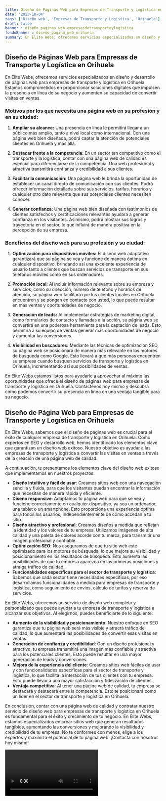 ```yaml
---
title: Diseño de Páginas Web para Empresas de Transporte y Logística en Orihuela
date: '2023-10-04'
tags: ['Diseño web', 'Empresas de Transporte y Logística', 'Orihuela']
draft: false
banner : diseño_paginas_web_empresasdetransporteylogística
fondoBanner : diseño_pagina_web_orihuela
summary: En Élite Webs, ofrecemos servicios especializados en diseño y desarrollo de páginas web para empresas de transporte y logística en Orihuela. Estamos comprometidos en proporcionar soluciones digitales que impulsen la presencia en línea de su negocio y aumenten su capacidad de convertir visitas en ventas.
---
```


## Diseño de Páginas Web para Empresas de Transporte y Logística en Orihuela

En Élite Webs, ofrecemos servicios especializados en diseño y desarrollo de páginas web para empresas de transporte y logística en Orihuela. Estamos comprometidos en proporcionar soluciones digitales que impulsen la presencia en línea de su negocio y aumenten su capacidad de convertir visitas en ventas.

### Motivos por los que necesita una página web en su profesión y en su ciudad:

1. **Ampliar su alcance:** Una presencia en línea le permitirá llegar a un público más amplio, tanto a nivel local como internacional. Con una página web bien diseñada, podrá captar la atención de potenciales clientes en Orihuela y más allá.

2. **Destacar frente a la competencia:** En un sector tan competitivo como el transporte y la logística, contar con una página web de calidad es esencial para diferenciarse de la competencia. Una web profesional y atractiva transmitirá confianza y credibilidad a sus clientes.

3. **Facilitar la comunicación:** Una página web le brinda la oportunidad de establecer un canal directo de comunicación con sus clientes. Podrá ofrecer información detallada sobre sus servicios, tarifas, horarios y cualquier otro dato relevante que sus potenciales clientes necesiten conocer.

4. **Generar confianza:** Una página web bien diseñada con testimonios de clientes satisfechos y certificaciones relevantes ayudará a generar confianza en los visitantes. Asimismo, podrá mostrar sus logros y trayectoria en el sector, lo que influirá de manera positiva en la percepción de su empresa.

### Beneficios del diseño web para su profesión y su ciudad:

1. **Optimización para dispositivos móviles:** El diseño web adaptativo garantizará que su página se vea y funcione de manera óptima en cualquier dispositivo, brindando así una excelente experiencia de usuario tanto a clientes que buscan servicios de transporte en sus teléfonos móviles como en sus ordenadores.

2. **Promoción local:** Al incluir información relevante sobre su empresa y servicios, como su dirección, número de teléfono y horarios de atención, su página web facilitará que los clientes locales en Orihuela encuentren y se pongan en contacto con usted, lo que puede resultar en más ventas y oportunidades de negocio.

3. **Generación de leads:** Al implementar estrategias de marketing digital, como formularios de contacto y llamadas a la acción, su página web se convertirá en una poderosa herramienta para la captación de leads. Esto permitirá a su equipo de ventas generar más oportunidades de negocio y aumentar las conversiones.

4. **Visibilidad en buscadores:** Mediante las técnicas de optimización SEO, su página web se posicionará de manera más relevante en los motores de búsqueda como Google. Esto llevará a que más personas encuentren su empresa cuando busquen servicios de transporte y logística en Orihuela, incrementando así sus posibilidades de ventas.

En Élite Webs estamos listos para ayudarle a aprovechar al máximo las oportunidades que ofrece el diseño de páginas web para empresas de transporte y logística en Orihuela. Contáctenos hoy mismo y descubra cómo podemos convertir su presencia en línea en una ventaja tangible para su negocio.

<GifSeo />

<Cta />

## Diseño de Página Web para Empresas de Transporte y Logística en Orihuela

En Élite Webs, sabemos que el diseño de páginas web es crucial para el éxito de cualquier empresa de transporte y logística en Orihuela. Como expertos en SEO y desarrollo web, hemos identificado los elementos clave que garantizan un diseño web exitoso. Nuestro objetivo es ayudar a las empresas de transporte y logística a convertir las visitas en ventas a través de la creación de una página web de calidad. 

A continuación, te presentamos los elementos clave del diseño web exitoso que implementamos en nuestros proyectos:

- **Diseño intuitivo y fácil de usar**: Creamos sitios web con una navegación sencilla y fluida, para que los visitantes puedan encontrar la información que necesitan de manera rápida y eficiente. 
- **Diseño responsive**: Adaptamos tu página web para que se vea y funcione correctamente en cualquier dispositivo, ya sea un ordenador, una tablet o un smartphone. Esto proporciona una experiencia óptima para todos los usuarios, independientemente de cómo accedan a tu sitio.
- **Diseño atractivo y profesional**: Creamos diseños a medida que reflejan la identidad y los valores de tu empresa. Utilizamos imágenes de alta calidad y una paleta de colores acorde con tu marca, para transmitir una imagen profesional y confiable.
- **Optimización SEO**: Nos aseguramos de que tu sitio web esté optimizado para los motores de búsqueda, lo que mejora su visibilidad y posicionamiento en los resultados de búsqueda. Esto aumenta las posibilidades de que tu empresa aparezca en las primeras posiciones y atraiga tráfico de calidad.
- **Funcionalidades específicas para el sector de transporte y logística**: Sabemos que cada sector tiene necesidades específicas, por eso desarrollamos funcionalidades a medida para empresas de transporte y logística, como seguimiento de envíos, cálculo de tarifas y reserva de servicios.

En Élite Webs, ofrecemos un servicio de diseño web completo y personalizado que puede ayudar a tu empresa de transporte y logística a alcanzar sus objetivos. Al elegirnos, puedes beneficiarte de lo siguiente:

- **Aumento de la visibilidad y posicionamiento**: Nuestro enfoque en SEO garantiza que tu página web será más visible y atraerá tráfico de calidad, lo que aumentará las posibilidades de convertir esas visitas en ventas.
- **Generación de confianza y credibilidad**: Con un diseño profesional y atractivo, tu empresa transmitirá una imagen más confiable y atractiva para los potenciales clientes. Esto puede resultar en una mayor generación de leads y conversiones.
- **Mejora de la experiencia del cliente**: Creamos sitios web fáciles de usar y con funcionalidades específicas para el sector de transporte y logística, lo que facilita la interacción de tus clientes con tu empresa. Esto puede llevar a una mayor satisfacción y fidelización de clientes.
- **Ventaja competitiva**: Al tener una página web de calidad, tu empresa se destacará y destacará entre la competencia. Esto te posicionará como un líder en el sector de transporte y logística en Orihuela.

En conclusión, contar con una página web de calidad y contratar nuestro servicio de diseño web para empresas de transporte y logística en Orihuela es fundamental para el éxito y crecimiento de tu negocio. En Élite Webs, estamos especializados en crear sitios web que generan resultados tangibles, aumentando las conversiones y mejorando la visibilidad y credibilidad de tu empresa. No te conformes con menos, elige a los expertos y maximiza el potencial de tu página web. ¡Contacta con nosotros hoy mismo!

<Video />

<CtaBot job='Empresas de Transporte y Logística' city='Orihuela'/>

<Gmaps query='Orihuela+españa+maps' />